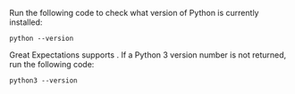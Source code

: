 
Run the following code to check what version of Python is currently installed:

```console title="Terminal command"
python --version
```

Great Expectations supports <PythonVersion />. If a Python 3 version number is not returned, run the following code:

```console title="Terminal command"
python3 --version
```
